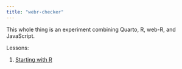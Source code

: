 ```yaml
---
title: "webr-checker"
---
```


This whole thing is an experiment combining Quarto, R, web-R, and JavaScript.

Lessons:

1. [Starting with R](01-start.qmd)
